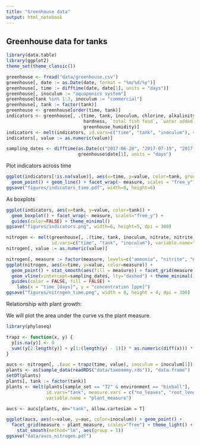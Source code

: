 ```yaml
---
title: "Greenhouse data"
output: html_notebook
---
```


## Greenhouse data for tanks

```r
library(data.table)
library(ggplot2)
theme_set(theme_classic())

greenhouse <- fread("data/greenhouse.csv")
greenhouse[, date := as.Date(date, format = "%m/%d/%y")]
greenhouse[, time := difftime(date, date[1], units = "days")]
greenhouse[, inoculum := "aquaponics system"]
greenhouse[tank %in% 1:3, inoculum := "commercial"]
greenhouse[, tank := factor(tank)]
greenhouse <- greenhouse[order(time, tank)]
indicators <- greenhouse[, .(time, tank, inoculum, chlorine, alkalinity, pH, `conductivity (uS/cm)`, 
                             hardness, `total fish food`, `water added (L)`, greenhouse_temp, 
                             greenhouse_humidity)]
indicators <- melt(indicators, id.vars=c("time", "tank", "inoculum"), variable.name="measure")
indicators[, value := as.numeric(value)]

sampling_dates <- difftime(as.Date(c("2017-06-28", "2017-07-19", "2017-08-28")),
                           greenhouse$date[1], units = "days")
```

Plot indicators across time

```r
ggplot(indicators[!is.na(value)], aes(x=time, y=value, color=tank, group=tank)) + 
  geom_point() + geom_line() + facet_wrap(~ measure, scales = "free_y")
ggsave("figures/indicators_time.pdf", width=8, height=6)
```


As boxplots

```r
ggplot(indicators, aes(x=tank, y=value, color=tank)) + 
  geom_boxplot() + facet_wrap(~ measure, scales="free_y") + 
  guides(color=FALSE) + theme_minimal()
ggsave("figures/indicators.png", width=6, height=5, dpi = 300)
```

```r
nitrogen <- melt(greenhouse[, .(time, tank, inoculum, nitrate, nitrite, ammonia)],
                 id.vars=c("time", "tank", "inoculum"), variable.name="measure")
nitrogen[, value := as.numeric(value)]
```

```r
nitrogen[, measure := factor(measure, levels=c("ammonia", "nitrite", "nitrate"))]
ggplot(nitrogen, aes(x=time, y=value, color=measure)) + 
  geom_point() + stat_smooth(aes(fill = measure)) + facet_grid(measure ~ tank, scales="free_y") +
  geom_vline(xintercept=sampling_dates, lty="dashed") + theme_minimal() +
  guides(color = FALSE, fill = FALSE) +
    labs(x = "time [days]", y = "concentration [ppm]")
ggsave("figures/nitrogen_time.png", width = 8, height = 4, dpi = 300)
```

Relationship with plant growth:

We will plot the area under the curve vs the plant measure.

```r
library(phyloseq)

trapz <- function(x, y) {
  y[is.na(y)] <- 0
  sum((y[2:length(y)] + y[1:(length(y) - 1)]) * as.numeric(diff(x))) * 0.5
}

aucs <- nitrogen[, .(auc = trapz(time, value), inoculum = inoculum[1]), by=c("measure", "tank")]
plants <- as(sample_data(readRDS("data/taxonomy.rds")), "data.frame")
setDT(plants)
plants[, tank := factor(tank)]
plants <- melt(plants[sample_set == "T2" & environment == "bioball"], 
               id.vars="tank", measure.vars = c("no_leaves", "root_length", "height"), 
               variable.name = "plant_measure")

aucs <- aucs[plants, on="tank", allow.cartesian = T]

ggplot(aucs, aes(x=value, y=auc, color=inoculum)) + geom_point() + 
  facet_grid(measure ~ plant_measure, scales="free") + theme_light() +
    stat_smooth(method="lm", aes(group = 1))
ggsave("data/aucs_nitrogen.pdf")
```